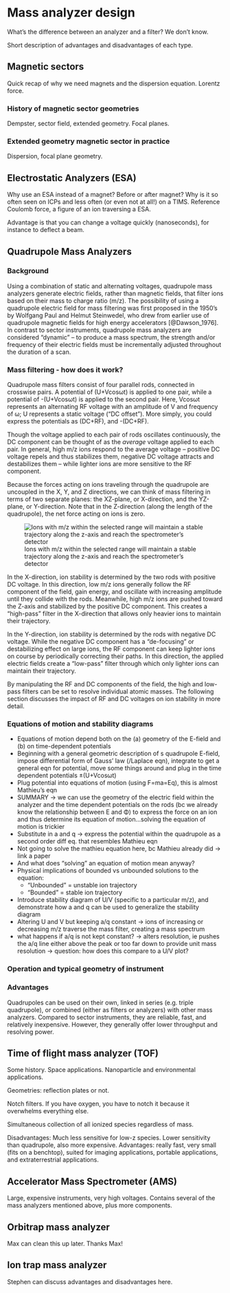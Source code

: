 # Mass analyzer design {#sec-analyzer-design}

What's the difference between an analyzer and a filter? We don't know.

Short description of advantages and disadvantages of each type.

## Magnetic sectors {#sec-analyzer-magnetic-sector}

Quick recap of why we need magnets and the dispersion equation. Lorentz force.

### History of magnetic sector geometries {#sec-analyzer-magnetic-sector-geometry}

Dempster, sector field, extended geometry. Focal planes.

### Extended geometry magnetic sector in practice {#sec-analyzer-extended-geometry}

Dispersion, focal plane geometry.

## Electrostatic Analyzers (ESA) {#sec-analyzer-electrostatic}

Why use an ESA instead of a magnet? Before or after magnet? Why is it so often seen on ICPs and less often (or even not at all!) on a TIMS. Reference Coulomb force, a figure of an ion traversing a ESA. 

Advantage is that you can change a voltage quickly (nanoseconds), for instance to deflect a beam.

## Quadrupole Mass Analyzers {#sec-analyzer-quadrupoles}

### Background
Using a combination of static and alternating voltages, quadrupole mass analyzers generate electric fields, rather than magnetic fields, that filter ions based on their mass to charge ratio (m/z). The possibility of using a quadrupole electric field for mass filtering was first proposed in the 1950's by Wolfgang Paul and Helmut Steinwedel, who drew from earlier use of quadrupole magnetic fields for high energy accelerators [@Dawson_1976]. In contrast to sector instruments, quadrupole mass analyzers are considered “dynamic” – to produce a mass spectrum, the strength and/or frequency of their electric fields must be incrementally adjusted throughout the duration of a scan. 

### Mass filtering - how does it work? {#sec-quadrupole-mass-filtering}

Quadrupole mass filters consist of four parallel rods, connected in crosswise pairs. A potential of (U+Vcosωt) is applied to one pair, while a potential of -(U+Vcosωt) is applied to the second pair. Here, Vcosωt represents an alternating RF voltage with an amplitude of V and frequency of ω; U represents a static voltage ("DC offset"). More simply, you could express the potentials as (DC+RF), and -(DC+RF).

Though the voltage applied to each pair of rods oscillates continuously, the DC component can be thought of as the *average* voltage applied to each pair. In general, high m/z ions respond to the average voltage – positive DC voltage repels and thus stabilizes them, negative DC voltage attracts and destabilizes them – while lighter ions are more sensitive to the RF component.

Because the forces acting on ions traveling through the quadrupole are uncoupled in the X, Y, and Z directions, we can think of mass filtering in terms of two separate planes: the XZ-plane, or X-direction, and the YZ-plane, or Y-direction. Note that in the Z-direction (along the length of the quadrupole), the net force acting on ions is zero. 


![Ions with m/z within the selected range will maintain a stable trajectory along the z-axis and reach the spectrometer's detector](figs/quad-fig6.png)

In the X-direction, ion stability is determined by the two rods with positive DC voltage. In this direction, low m/z ions generally follow the RF component of the field, gain energy, and oscillate with increasing amplitude until they collide with the rods. Meanwhile, high m/z ions are pushed toward the Z-axis and stabilized by the positive DC component. This creates a "high-pass" filter in the X-direction that allows only heavier ions to maintain their trajectory. 

In the Y-direction, ion stability is determined by the rods with negative DC voltage. While the negative DC component has a "de-focusing" or destabilizing effect on large ions, the RF component can keep lighter ions on course by periodically correcting their paths. In this direction, the applied electric fields create a "low-pass" filter through which only lighter ions can maintain their trajectory. 

By manipulating the RF and DC components of the field, the high and low-pass filters can be set to resolve individual atomic masses. The following section discusses the impact of RF and DC voltages on ion stability in more detail.  

### Equations of motion and stability diagrams

- Equations of motion depend both on the (a) geometry of the E-field and (b) on time-dependent potentials
- Beginning with a general geometric description of s quadrupole E-field, impose differential form of Gauss’ law (/Laplace eqn), integrate to get a general eqn for potential, move some things around and plug in the time dependent potentials ±(U+Vcosωt)
- Plug potential into equations of motion (using F=ma=Eq), this is almost Mathieu’s eqn
- SUMMARY → we can use the geometry of the electric field within the analyzer and the time dependent potentials on the rods (bc we already know the relationship between E and Φ) to express the force on an ion and thus determine its equation of motion…solving the equation of motion is trickier
- Substitute in a and q → express the potential within the quadrupole as a second order diff eq. that resembles Mathieu eqn
- Not going to solve the mathieu equation here, bc Mathieu already did → link a paper
- And what does “solving” an equation of motion mean anyway?
- Physical implications of bounded vs unbounded solutions to the equation:
   - “Unbounded” = unstable ion trajectory
   - “Bounded” = stable ion trajectory
- Introduce stability diagram of U/V (specific to a particular m/z), and demonstrate how a and q can be used to generalize the stability diagram
- Altering U and V but keeping a/q constant → ions of increasing or decreasing m/z traverse the mass filter, creating a mass spectrum
- what happens if a/q is not kept constant? → alters resolution, ie pushes the a/q line either above the peak or too far down to provide unit mass resolution → question: how does this compare to a U/V plot?


### Operation and typical geometry of instrument


### Advantages

Quadrupoles can be used on their own, linked in series (e.g. triple quadrupole), or combined (either as filters or analyzers) with other mass analyzers. Compared to sector instruments, they are reliable, fast, and relatively inexpensive. However, they generally offer lower throughput and resolving power.


## Time of flight mass analyzer (TOF) {#sec-analyzer-TOF}

Some history. Space applications. Nanoparticle and environmental applications.

Geometries: reflection plates or not.

Notch filters. If you have oxygen, you have to notch it because it overwhelms everything else. 

Simultaneous collection of all ionized species regardless of mass.

Disadvantages: Much less sensitive for low-z species. Lower sensitivity than quadrupole, also more expensive. Advantages: really fast, very small (fits on a benchtop), suited for imaging applications, portable applications, and extraterrestrial applications.

## Accelerator Mass Spectrometer (AMS) {#sec-design-AMS}

Large, expensive instruments, very high voltages. Contains several of the mass analyzers mentioned above, plus more components.

## Orbitrap mass analyzer {#sec-design-Orbitrap}

Max can clean this up later. Thanks Max!

## Ion trap mass analyzer {#sec-design-ion-traps}

Stephen can discuss advantages and disadvantages here.